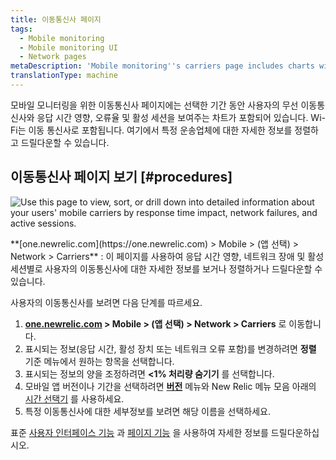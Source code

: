 ```yaml
---
title: 이동통신사 페이지
tags:
  - Mobile monitoring
  - Mobile monitoring UI
  - Network pages
metaDescription: 'Mobile monitoring''s carriers page includes charts with your mobile carriers and their response time impact, network failure rate, and active users.'
translationType: machine
---
```



모바일 모니터링을 위한 이동통신사 페이지에는 선택한 기간 동안 사용자의 무선 이동통신사와 응답 시간 영향, 오류율 및 활성 세션을 보여주는 차트가 포함되어 있습니다. Wi-Fi는 이동 통신사로 포함됩니다. 여기에서 특정 운송업체에 대한 자세한 정보를 정렬하고 드릴다운할 수 있습니다.

## 이동통신사 페이지 보기 [#procedures]

<img
  title="Mobile carriers"
  alt="Use this page to view, sort, or drill down into detailed information about your users' mobile carriers by response time impact, network failures, and active sessions."
  src={mobilecarriers}
/>

<figcaption>
  **[one.newrelic.com](https://one.newrelic.com) > Mobile > (앱 선택) > Network > Carriers** : 이 페이지를 사용하여 응답 시간 영향, 네트워크 장애 및 활성 세션별로 사용자의 이동통신사에 대한 자세한 정보를 보거나 정렬하거나 드릴다운할 수 있습니다.
</figcaption>

사용자의 이동통신사를 보려면 다음 단계를 따르세요.

1. **[one.newrelic.com](https://one.newrelic.com) > Mobile > (앱 선택) > Network > Carriers** 로 이동합니다.
2. 표시되는 정보(응답 시간, 활성 장치 또는 네트워크 오류 포함)를 변경하려면 **정렬** 기준 메뉴에서 원하는 항목을 선택합니다.
3. 표시되는 정보의 양을 조정하려면 **&lt;1% 처리량 숨기기** 를 선택합니다.
4. 모바일 앱 버전이나 기간을 선택하려면 [**버전**](/docs/mobile-apps/versions) 메뉴와 New Relic 메뉴 모음 아래의 [시간 선택기](/docs/site/timepicker-setting-time-periods-to-view-data) 를 사용하세요.
5. 특정 이동통신사에 대한 세부정보를 보려면 해당 이름을 선택하세요.

표준 [사용자 인터페이스 기능](/docs/accounts-partnerships/education/getting-started-new-relic/new-relic-user-interface) 과 [페이지 기능](/docs/accounts-partnerships/education/getting-started-new-relic/standard-dashboard-features) 을 사용하여 자세한 정보를 드릴다운하십시오.